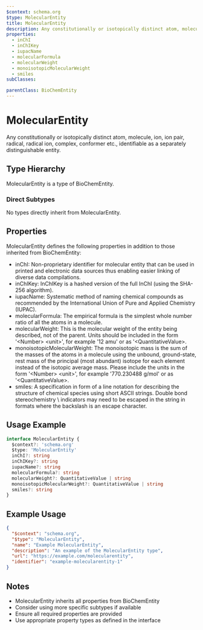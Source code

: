 ```yaml
---
$context: schema.org
$type: MolecularEntity
title: MolecularEntity
description: Any constitutionally or isotopically distinct atom, molecule, ion, ion pair, radical, radical ion, complex, conformer etc., identifiable as a separately distinguishable entity.
properties:
  - inChI
  - inChIKey
  - iupacName
  - molecularFormula
  - molecularWeight
  - monoisotopicMolecularWeight
  - smiles
subClasses:

parentClass: BioChemEntity
---
```


# MolecularEntity

Any constitutionally or isotopically distinct atom, molecule, ion, ion pair, radical, radical ion, complex, conformer etc., identifiable as a separately distinguishable entity.

## Type Hierarchy

MolecularEntity is a type of BioChemEntity.

### Direct Subtypes

No types directly inherit from MolecularEntity.

## Properties

MolecularEntity defines the following properties in addition to those inherited from BioChemEntity:

- inChI: Non-proprietary identifier for molecular entity that can be used in printed and electronic data sources thus enabling easier linking of diverse data compilations.
- inChIKey: InChIKey is a hashed version of the full InChI (using the SHA-256 algorithm).
- iupacName: Systematic method of naming chemical compounds as recommended by the International Union of Pure and Applied Chemistry (IUPAC).
- molecularFormula: The empirical formula is the simplest whole number ratio of all the atoms in a molecule.
- molecularWeight: This is the molecular weight of the entity being described, not of the parent. Units should be included in the form '&lt;Number&gt; &lt;unit&gt;', for example '12 amu' or as '&lt;QuantitativeValue&gt;.
- monoisotopicMolecularWeight: The monoisotopic mass is the sum of the masses of the atoms in a molecule using the unbound, ground-state, rest mass of the principal (most abundant) isotope for each element instead of the isotopic average mass. Please include the units in the form '&lt;Number&gt; &lt;unit&gt;', for example '770.230488 g/mol' or as '&lt;QuantitativeValue&gt;.
- smiles: A specification in form of a line notation for describing the structure of chemical species using short ASCII strings.  Double bond stereochemistry \ indicators may need to be escaped in the string in formats where the backslash is an escape character.

## Usage Example

```typescript
interface MolecularEntity {
  $context?: 'schema.org'
  $type: 'MolecularEntity'
  inChI?: string
  inChIKey?: string
  iupacName?: string
  molecularFormula?: string
  molecularWeight?: QuantitativeValue | string
  monoisotopicMolecularWeight?: QuantitativeValue | string
  smiles?: string
}
```

## Example Usage

```json
{
  "$context": "schema.org",
  "$type": "MolecularEntity",
  "name": "Example MolecularEntity",
  "description": "An example of the MolecularEntity type",
  "url": "https://example.com/molecularentity",
  "identifier": "example-molecularentity-1"
}
```

## Notes

- MolecularEntity inherits all properties from BioChemEntity
- Consider using more specific subtypes if available
- Ensure all required properties are provided
- Use appropriate property types as defined in the interface
